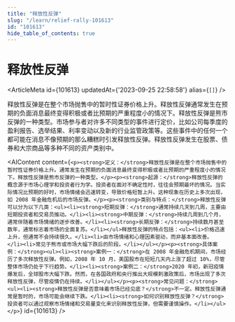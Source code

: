 ```yaml
---
title: "释放性反弹"
slug: "/learn/relief-rally-101613"
id: "101613"
hide_table_of_contents: true
---
```



# 释放性反弹

<ArticleMeta id={101613} updatedAt={'2023-09-25 22:58:58'} alias={`[]`} />
<div className='border-solid border-b border-t-0 my-4 border-[var(--ifm-color-gray-300)]' />

释放性反弹是在整个市场抛售中的暂时性证券价格上升。释放性反弹通常发生在预期的负面消息最终变得积极或者比预期的严重程度小的情况下。释放性反弹是熊市反弹的一种类型。市场参与者对许多不同类型的事件进行定价，比如公司每季度的盈利报告、选举结果、利率变动以及新的行业监管政策等。这些事件中的任何一个都可能在消息不像预期的那么糟糕时引发释放性反弹。释放性反弹发生在股票、债券和大宗商品等多种不同的资产类别中。

<AIContent content={`<p><strong>定义：</strong>释放性反弹是在整个市场抛售中的暂时性证券价格上升。通常发生在预期的负面消息最终变得积极或者比预期的严重程度小的情况下。释放性反弹是熊市反弹的一种类型。</p><p><strong>起源：</strong>释放性反弹的概念源于市场心理学和投资者行为学。投资者在面对不确定性时，往往会预期最坏的情况。当实际情况比预期的好时，市场情绪会迅速转变，导致价格短暂上升。这种现象在历史上多次出现，如 2008 年金融危机后的市场反弹。</p><p><strong>类别与特点：</strong>释放性反弹可以分为以下几类：<ul><li><strong>短期反弹：</strong>通常持续几天到几周，主要由短期投资者和交易员推动。</li><li><strong>中期反弹：</strong>持续几周到几个月，通常伴随着市场情绪的逐步改善。</li><li><strong>长期反弹：</strong>持续数月甚至数年，通常标志着市场的全面复苏。</li></ul>释放性反弹的特点包括：<ul><li>价格迅速上升，但通常不会持续很久。</li><li>由市场情绪和心理因素驱动，而非基本面改善。</li><li>常见于熊市或市场大幅下跌后的阶段。</li></ul></p><p><strong>具体案例：</strong><ul><li><strong>案例一：</strong>在 2008 年金融危机期间，市场经历了多次释放性反弹。例如，2008 年 10 月，美国股市在短短几天内上涨了超过 10%，尽管整体市场仍处于下行趋势。</li><li><strong>案例二：</strong>2020 年初，新冠疫情爆发后，全球股市大幅下跌。然而，在各国政府和央行推出大规模刺激政策后，市场出现了多次释放性反弹，尽管疫情仍在持续。</li></ul></p><p><strong>常见问题：</strong><ul><li><strong>释放性反弹是否意味着市场已经见底？</strong>不一定。释放性反弹通常是暂时的，市场可能会继续下跌。</li><li><strong>如何识别释放性反弹？</strong>投资者可以通过观察市场情绪和交易量变化来识别释放性反弹，但需要谨慎操作。</li></ul></p>`} id={101613} />
